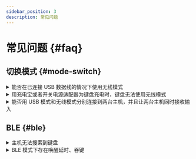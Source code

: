 ```yaml
---
sidebar_position: 3
description: 常见问题
---
```


# 常见问题 {#faq}

## 切换模式 {#mode-switch}

<details>
  <summary> <Icon icon="fa-solid fa-file-circle-question" /> 能否在已连接 USB 数据线的情况下使用无线模式 </summary>

不能。在 USB 数据线连接的情况下，会强制使用 USB 模式，拔除 USB 数据线后，自动切换到无线模式。

</details>

<details>
  <summary> <Icon icon="fa-solid fa-file-circle-question" /> 用充电宝或者开关电源适配器为键盘充电时，键盘无法使用无线模式 </summary>

因为这种情况会被识别为 USB 模式，所以造成键盘暂时无法使用。建议使用电脑 USB 端口为键盘充电。

</details>

<details>
  <summary> <Icon icon="fa-solid fa-file-circle-question" /> 能否用 USB 模式和无线模式分别连接到两台主机，并且让两台主机同时接收输入 </summary>

不能。键盘会优先把数据发送给已连接 USB 数据线的主机。

</details>

## BLE {#ble}

<details>
  <summary> <Icon icon="fa-solid fa-file-circle-question" /> 主机无法搜索到键盘 </summary>

确保[电池开关](/docs-ankh-r2/battery/battery-switch)已经打开，并且已经[切换](/docs-ankh-r2/dual-mode/mode-switch#switch-to-ble-mode)到 BLE 模式，并确保没有连接任何充电线。若问题依然存在：

短按一下 <kbd>**.**</kbd> + <kbd>**num lock**</kbd> 以删除其它设备的配对记忆。若问题依然存在：

</details>

<details>
  <summary> <Icon icon="fa-solid fa-file-circle-question" /> BLE 模式下存在唤醒延时、吞键 </summary>

Ankh 在低功耗休眠期间可以保持与主机的连接，从而实现无延时唤醒，但以下情况例外：

* 在键盘休眠期间，主机离开通信范围或关机。

</details>